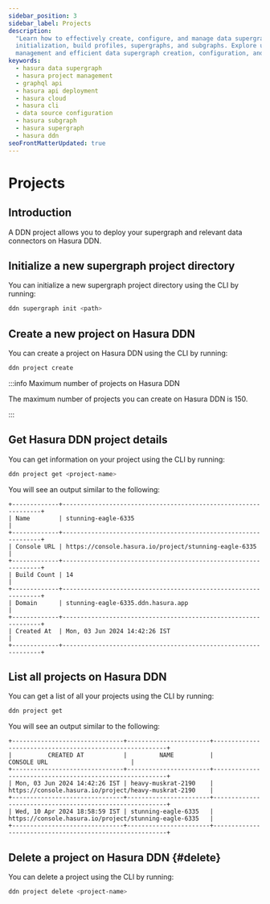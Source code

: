 ```yaml
---
sidebar_position: 3
sidebar_label: Projects
description:
  "Learn how to effectively create, configure, and manage data supergraphs with Hasura DDN. Dive into project
  initialization, build profiles, supergraphs, and subgraphs. Explore usage of the Hasura CLI for streamlined project
  management and efficient data supergraph creation, configuration, and deployment."
keywords:
  - hasura data supergraph
  - hasura project management
  - graphql api
  - hasura api deployment
  - hasura cloud
  - hasura cli
  - data source configuration
  - hasura subgraph
  - hasura supergraph
  - hasura ddn
seoFrontMatterUpdated: true
---
```


# Projects

## Introduction

A DDN project allows you to deploy your supergraph and relevant data connectors on Hasura DDN.

## Initialize a new supergraph project directory

You can initialize a new supergraph project directory using the CLI by running:

```bash
ddn supergraph init <path>
```

## Create a new project on Hasura DDN

You can create a project on Hasura DDN using the CLI by running:

```bash
ddn project create
```

:::info Maximum number of projects on Hasura DDN

The maximum number of projects you can create on Hasura DDN is 150.

:::

## Get Hasura DDN project details

You can get information on your project using the CLI by running:

```bash
ddn project get <project-name>
```

You will see an output similar to the following:

```text
+-------------+----------------------------------------------------------------+
| Name        | stunning-eagle-6335                                            |
+-------------+----------------------------------------------------------------+
| Console URL | https://console.hasura.io/project/stunning-eagle-6335          |
+-------------+----------------------------------------------------------------+
| Build Count | 14                                                             |
+-------------+----------------------------------------------------------------+
| Domain      | stunning-eagle-6335.ddn.hasura.app                             |
+-------------+----------------------------------------------------------------+
| Created At  | Mon, 03 Jun 2024 14:42:26 IST                                  |
+-------------+----------------------------------------------------------------+

```

## List all projects on Hasura DDN

You can get a list of all your projects using the CLI by running:

```bash
ddn project get
```

You will see an output similar to the following:

```text
+-------------------------------+-----------------------+---------------------------------------------------------+
|          CREATED AT           |         NAME          |                       CONSOLE URL                       |
+-------------------------------+-----------------------+---------------------------------------------------------+
| Mon, 03 Jun 2024 14:42:26 IST | heavy-muskrat-2190    | https://console.hasura.io/project/heavy-muskrat-2190    |
+-------------------------------+-----------------------+---------------------------------------------------------+
| Wed, 10 Apr 2024 18:58:59 IST | stunning-eagle-6335   | https://console.hasura.io/project/stunning-eagle-6335   |
+-------------------------------+-----------------------+---------------------------------------------------------+

```

## Delete a project on Hasura DDN {#delete}

You can delete a project using the CLI by running:

```bash
ddn project delete <project-name>
```
